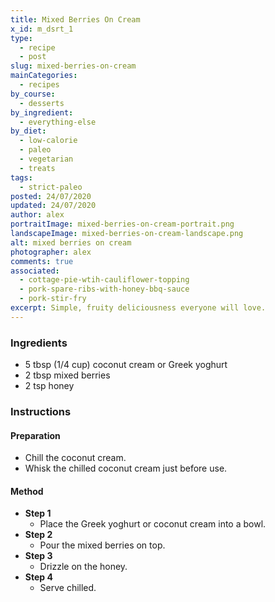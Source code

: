```yaml
---
title: Mixed Berries On Cream
x_id: m_dsrt_1
type:
  - recipe
  - post
slug: mixed-berries-on-cream
mainCategories: 
  - recipes
by_course:
  - desserts
by_ingredient:
  - everything-else
by_diet:
  - low-calorie
  - paleo
  - vegetarian
  - treats
tags:
  - strict-paleo
posted: 24/07/2020
updated: 24/07/2020
author: alex
portraitImage: mixed-berries-on-cream-portrait.png
landscapeImage: mixed-berries-on-cream-landscape.png
alt: mixed berries on cream
photographer: alex
comments: true
associated: 
  - cottage-pie-wtih-cauliflower-topping
  - pork-spare-ribs-with-honey-bbq-sauce
  - pork-stir-fry
excerpt: Simple, fruity deliciousness everyone will love.
---
```


<Ingredients>

 ### Ingredients
    
  - 5 tbsp (1/4 cup) coconut cream or Greek yoghurt
  - 2 tbsp mixed berries
  - 2 tsp honey

</Ingredients>

<Instructions>

### Instructions

#### Preparation

  - Chill the coconut cream.
  - Whisk the chilled coconut cream just before use.

#### Method

  - **Step 1**
    - Place the Greek yoghurt or coconut cream into a bowl.
  - **Step 2**
    - Pour the mixed berries on top.
  - **Step 3**
    - Drizzle on the honey.
  - **Step 4**
    - Serve chilled.

</Instructions>


